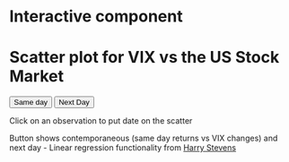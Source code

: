 # Interactive component

 <h1>    Scatter plot for VIX vs the US Stock Market</h1> 
 
  <div id="my_dataviz"></div>

  <button type="button" onclick="add()">Same day</button>
  <button type="button" onclick="remove()">Next Day</button>
  
  <p> Click on an observation to put date on the scatter  </p>
   <p> Button shows contemporaneous (same day returns vs VIX changes) and next day - Linear regression functionality from <a href="https://bl.ocks.org/HarryStevens/be559bed98d662f69e68fc8a7e0ad097>"> Harry Stevens</a> </p>
   

<script src="https://d3js.org/d3.v7.js"></script>
  
<script>

// set the dimensions and margins of the graph
  var margin = {top: 10, right: 30, bottom: 30, left: 60},
    width = 860 - margin.left - margin.right,
    height = 600 - margin.top - margin.bottom;
  padding = 20

  var svg = d3.select("#my_dataviz")
    .append("svg")
    .attr("width", width + margin.left + margin.right)
    .attr("height", height + margin.top + margin.bottom)
    .append("g")
    .attr("transform",
          "translate(" + margin.left + "," + margin.top + ")");

  var rowConverter = function(d) {
   return {
    DATE : d.DATE,
    CLOSE : d.CLOSE,
    dVIX : parseFloat(d.dVIX),
    dVIX_t1 : parseFloat(d.dVIX_t1),
    MktRF: parseFloat(d.MktRF),
   };
  }


d3.csv("https://raw.githubusercontent.com/alexnsaunders/VIXanalysis/main/df2_small.csv",rowConverter).then( function(data) {
  VIX = data
   
  // Add X axis
  padding = 20
  var x = d3.scaleLinear()
    .domain([d3.min(VIX,function(d) {return d.dVIX;}), d3.max(VIX,function(d) {return d.dVIX;})])
    .range([ padding, width - padding ]);
  svg.append("g")
    .attr("transform", "translate(0," + (height - padding) + ")")
    .call(d3.axisBottom(x));

  // Add Y axis
  var y = d3.scaleLinear()
    .domain([d3.min(VIX,function(d) {return d.MktRF;}), d3.max(VIX,function(d) {return d.MktRF;})])
    .range([ height, 0]);
  svg.append("g")
    .attr("transform", "translate(" + padding + ",0)")
    .call(d3.axisLeft(y));
    
      svg.append("text")
      .attr("transform", "rotate(-90)")
      .attr("y", 0 - margin.left)
      .attr("x",0 - (height / 2))
      .attr("dy", "1em")
      .style("text-anchor", "middle")
      .text("Market return 1d (%)"); 
      
        svg.append("text")             
      .attr("transform",
            "translate(" + (width/2) + " ," + 
                           (height + margin.top + 5) + ")")
      .style("text-anchor", "middle")
      .text("VIX Change 1d in pts");

  // Add dots
  svg.append('g')
    .selectAll("dot")
    .data(data)
    .enter()
    .append("circle")
      .attr("cx", function (d) { return x(d.dVIX); } )
      .attr("cy", function (d) { return y(d.MktRF); } )
      .attr("r", 3)
      .attr("fill","blue")
      .attr("date",function (d) { return d.DATE; })
      .append("title")
      .text(function (d) { return d.DATE; });

   lg = calcLinear(VIX, "dVIX", "MktRF", d3.min(VIX, function(d){ return d.dVIX}), d3.min(VIX, function(d){ return d.MktRF}))  
   
   svg
   .append("line")
   .attr("id","reg_line")
	        .attr("x1", x(lg.ptA.x))
	        .attr("y1", y(lg.ptA.y))
	        .attr("x2", x(lg.ptB.x))
	        .attr("y2", y(lg.ptB.y))
	        .attr("stroke","red") 
  
  svg.append("text")
	     .attr("id","reg_text")
	     .attr("x", x(lg.ptA.x))
	     .attr("y", y(lg.ptA.y))
	     .text("Regression y = " +Math.round( lg.Reg.m*100)/100 +"x + "+Math.round(lg.Reg.b*100)/100)
	     
  d3.selectAll("circle")
    .on("click", function (event) {
      d3.select("svg")
      .append("text")
      .attr("id","click_text")
      .attr("x",d3.pointer(event).map(Math.round)[0])
      .attr("y",d3.pointer(event).map(Math.round)[1])
      .text(d3.select(this).attr("date"))
      ;
      });
    
})
  

   // Add X axis
function add() {
  
  svg.selectAll("text#reg_text").remove()
  d3.selectAll("text#click_text").remove()
  
   padding = 20
  var x = d3.scaleLinear()
    .domain([d3.min(VIX,function(d) {return d.dVIX;}), d3.max(VIX,function(d) {return d.dVIX;})])
    .range([ padding, width - padding ]);
  svg.append("g")
    .attr("transform", "translate(0," + (height - padding) + ")")
    .call(d3.axisBottom(x));

  // Add Y axis
  var y = d3.scaleLinear()
    .domain([d3.min(VIX,function(d) {return d.MktRF;}), d3.max(VIX,function(d) {return d.MktRF;})])
    .range([ height, 0]);
  svg.append("g")
    .attr("transform", "translate(" + padding + ",0)")
    .call(d3.axisLeft(y));
  
      svg.selectAll("circle")
      .transition().duration(2000)
      .attr("cx", function (d) { return x(d.dVIX); } )
      .attr("cy", function (d) { return y(d.MktRF); } );
     
      var lg = calcLinear(VIX, "dVIX", "MktRF", d3.min(VIX, function(d){ return d.dVIX}), d3.min       (VIX, function(d){ return d.MktRF}))  
  
  	    svg.selectAll("line#reg_line")
  	    .transition().duration(2000)
	        .attr("x1", x(lg.ptA.x))
	        .attr("y1", y(lg.ptA.y))
	        .attr("x2", x(lg.ptB.x))
	        .attr("y2", y(lg.ptB.y))
	        .attr("stroke","red") 
      
      svg.append("text")
	     .attr("id","reg_text")
	     .attr("x", x(lg.ptA.x))
	     .attr("y", y(lg.ptA.y))
	     .text("Regression y = " +Math.round( lg.Reg.m*100)/100 +"x + "+Math.round(lg.Reg.b*100)/100)

    
  
}

function remove() {
  svg.selectAll("text#reg_text").remove()
  d3.selectAll("text#click_text").remove()
  var x = d3.scaleLinear()
    .domain([d3.min(VIX,function(d) {return d.dVIX;}), d3.max(VIX,function(d) {return d.dVIX;})])
    .range([ padding, width - padding ]);
  svg.append("g")
    .attr("transform", "translate(0," + (height - padding) + ")")
    .call(d3.axisBottom(x));

  // Add Y axis
  var y = d3.scaleLinear()
    .domain([d3.min(VIX, function(d) {return d.MktRF;}), d3.max(VIX,function(d) {return d.MktRF;})])
    .range([ height, 0]);
  svg.append("g")
    .attr("transform", "translate(" + padding + ",0)")
    .call(d3.axisLeft(y));
  
  
      svg.selectAll("circle")
      .transition().duration(2000)
      .attr("cx", function (d) { return x(d.dVIX_t1); } )
      .attr("cy", function (d) { return y(d.MktRF); } );
      
   	    var lg = calcLinear(VIX, "dVIX_t1", "MktRF", d3.min(VIX, function(d){ return d.dVIX_t1}), d3.min(VIX, function(d){ return d.MktRF}))  
  
  	    svg.selectAll("line#reg_line")
  	    .transition().duration(2000)
	        .attr("x1", x(lg.ptA.x))
	        .attr("y1", y(lg.ptA.y))
	        .attr("x2", x(lg.ptB.x))
	        .attr("y2", y(lg.ptB.y))
	        .attr("stroke","red")
	        
	     svg.append("text")
	     .attr("id","reg_text")
	     .attr("x", x(lg.ptA.x))
	     .attr("y", y(lg.ptA.y))
	     .text("Regression y = " +Math.round( lg.Reg.m*100)/100 +"x + "+Math.round(lg.Reg.b*100)/100)

  
}

function calcLinear(data, x, y, minX, minY){
  /////////
  //SLOPE//
  /////////

  // Let n = the number of data points
  var n = data.length;

  var pts = [];
  data.forEach(function(d,i){
    var obj = {};
    obj.x = d[x];
    obj.y = d[y];
    obj.mult = obj.x*obj.y;
    pts.push(obj);
  });

  // Let a equal n times the summation of all x-values multiplied by their corresponding y-values
  // Let b equal the sum of all x-values times the sum of all y-values
  // Let c equal n times the sum of all squared x-values
  // Let d equal the squared sum of all x-values
  var sum = 0;
  var xSum = 0;
  var ySum = 0;
  var sumSq = 0;
  pts.forEach(function(pt){
    sum = sum + pt.mult;
    xSum = xSum + pt.x;
    ySum = ySum + pt.y;
    sumSq = sumSq + (pt.x * pt.x);
  });
  var a = sum * n;
  var b = xSum * ySum;
  var c = sumSq * n;
  var d = xSum * xSum;

  // Plug the values that you calculated for a, b, c, and d into the following equation to calculate the slope
  //  m = (a - b) / (c - d)
  var m = (a - b) / (c - d);

  /////////////
  //INTERCEPT//
  /////////////

  // Let e equal the sum of all y-values
  var e = ySum;

  // Let f equal the slope times the sum of all x-values
  var f = m * xSum;

  // Plug the values you have calculated for e and f into the following equation for the y-intercept
  // y-intercept = b = (e - f) / n = (14.5 - 10.5) / 3 = 1.3
  var b = (e - f) / n;

  // return an object of two points
  // each point is an object with an x and y coordinate
  return {
    ptA : {
      x: minX,
      y: m * minX + b
    },
    ptB : {
      y: minY,
      x: (minY - b) / m
    },
    Reg : {
      m: m,
      b: b
    }
    
  }

}
</script>



